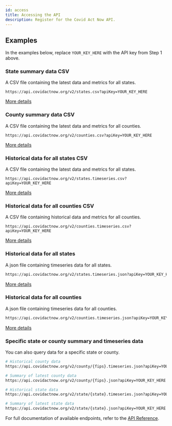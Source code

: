 ```yaml
---
id: access
title: Accessing the API
description: Register for the Covid Act Now API.
---
```


<SignupForm />


## Examples

In the examples below, replace `YOUR_KEY_HERE` with the API key from Step 1 above.

### State summary data CSV

A CSV file containing the latest data and metrics for all states.

```
https://api.covidactnow.org/v2/states.csv?apiKey=YOUR_KEY_HERE
```

[More details](/api#tag/State-Data/paths/~1states.csv?apiKey={apiKey}/get)

### County summary data CSV

A CSV file containing the latest data and metrics for all counties.

```
https://api.covidactnow.org/v2/counties.csv?apiKey=YOUR_KEY_HERE
```

[More details](/api#tag/County-Data/paths/~1counties.csv?apiKey={apiKey}/get)

### Historical data for all states CSV

A CSV file containing the latest data and metrics for all states.

```
https://api.covidactnow.org/v2/states.timeseries.csv?apiKey=YOUR_KEY_HERE
```

[More details](/api#tag/State-Data/paths/~1states.timeseries.csv?apiKey={apiKey}/get)

### Historical data for all counties CSV

A CSV file containing historical data and metrics for all counties.

```
https://api.covidactnow.org/v2/counties.timeseries.csv?apiKey=YOUR_KEY_HERE
```

[More details](/api#tag/County-Data/paths/~1counties.timeseries.csv?apiKey={apiKey}/get)

### Historical data for all states

A json file containing timeseries data for all states.

```bash
https://api.covidactnow.org/v2/states.timeseries.json?apiKey=YOUR_KEY_HERE
```

[More details](/api#tag/State-Data/paths/~1states.timeseries.json?apiKey={apiKey}/get)

### Historical data for all counties

A json file containing timeseries data for all counties.

```bash
https://api.covidactnow.org/v2/counties.timeseries.json?apiKey=YOUR_KEY_HERE
```

[More details](/api#tag/County-Data/paths/~1counties.timeseries.json?apiKey={apiKey}/get)


### Specific state or county summary and timeseries data

You can also query data for a specific state or county.

```bash
# Historical county data
https://api.covidactnow.org/v2/county/{fips}.timeseries.json?apiKey=YOUR_KEY_HERE

# Summary of latest county data
https://api.covidactnow.org/v2/county/{fips}.json?apiKey=YOUR_KEY_HERE

# Historical state data
https://api.covidactnow.org/v2/state/{state}.timeseries.json?apiKey=YOUR_KEY_HERE

# Summary of latest state data
https://api.covidactnow.org/v2/state/{state}.json?apiKey=YOUR_KEY_HERE
```


For full documentation of available endpoints, refer to the [API Reference](/api).